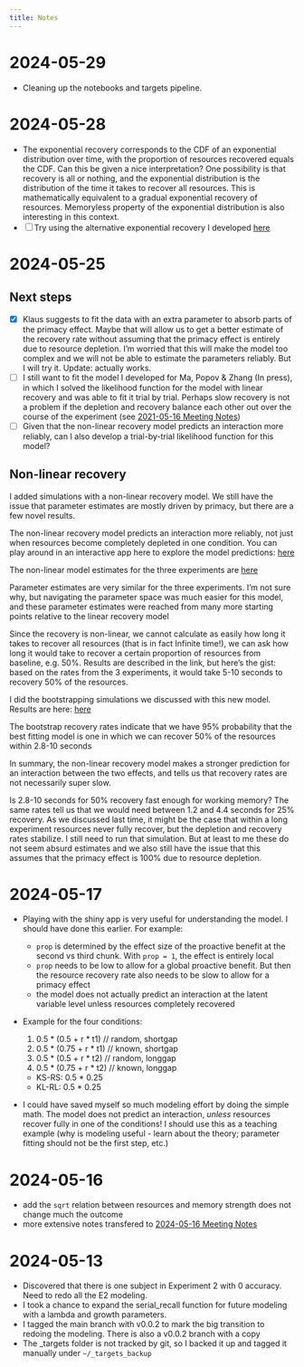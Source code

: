 ```yaml
---
title: Notes
---
```


# 2024-05-29

- Cleaning up the notebooks and targets pipeline.

# 2024-05-28

- The exponential recovery corresponds to the CDF of an exponential distribution over time, with the proportion of resources recovered equals the CDF. Can this be given a nice interpretation? One possibility is that recovery is all or nothing, and the exponential distribution is the distribution of the time it takes to recover all resources. This is mathematically equivalent to a gradual exponential recovery of resources. Memoryless property of the exponential distribution is also interesting in this context. 
- [ ] Try using the alternative exponential recovery I developed [here](notebooks/linear-recovery-random-variable.qmd)

# 2024-05-25

## Next steps

- [X] Klaus suggests to fit the data with an extra parameter to absorb parts of the primacy effect. Maybe that will allow us to get a better estimate of the recovery rate without assuming that the primacy effect is entirely due to resource depletion. I'm worried that this will make the model too complex and we will not be able to estimate the parameters reliably. But I will try it. Update: actually works.
- [ ] I still want to fit the model I developed for Ma, Popov & Zhang (In press), in which I solved the likelihood function for the model with linear recovery and was able to fit it trial by trial. Perhaps slow recovery is not a problem if the depletion and recovery balance each other out over the course of the experiment (see [2021-05-16 Meeting Notes](dev-notebooks/2021-05-16-meeting.qmd#modeling-left-to-do))
- [ ] Given that the non-linear recovery model predicts an interaction more reliably, can I also develop a trial-by-trial likelihood function for this model?

## Non-linear recovery

I added simulations with a non-linear recovery model. We still have the issue that parameter estimates are mostly driven by primacy, but there are a few novel results.
 
The non-linear recovery model predicts an interaction more reliably, not just when resources become completely depleted in one condition. You can play around in an interactive app here to explore the model predictions: [here](https://venpopov.github.io/ltmTimeBenefit/quarto/notebooks/non_linear_recovery.html)
 
The non-linear model estimates for the three experiments are [here](https://venpopov.github.io/ltmTimeBenefit/quarto/notebooks/model3_basic_fits.html)
 
Parameter estimates are very similar for the three experiments. I’m not sure why, but navigating the parameter space was much easier for this model, and these parameter estimates were reached from many more starting points relative to the linear recovery model
 
Since the recovery is non-linear, we cannot calculate as easily how long it takes to recover all resources (that is in fact Infinite time!), we can ask how long it would take to recover a certain proportion of resources from baseline, e.g. 50%. Results are described in the link, but here’s the gist: based on the rates from the 3 experiments, it would take 5-10 seconds to recovery 50% of the resources.
 
I did the bootstrapping simulations we discussed with this new model. Results are here: [here](https://venpopov.github.io/ltmTimeBenefit/quarto/notebooks/model3_bootstrap.html)

The bootstrap recovery rates indicate that we have 95% probability that the best fitting model is one in which we can recover 50% of the resources within 2.8-10 seconds
 
In summary, the non-linear recovery model makes a stronger prediction for an interaction between the two effects, and tells us that recovery rates are not necessarily super slow.
 
Is 2.8-10 seconds for 50% recovery fast enough for working memory? The same rates tell us that we would need between 1.2 and 4.4 seconds for 25% recovery. As we discussed last time, it might be the case that within a long experiment resources never fully recover, but the depletion and recovery rates stabilize. I still need to run that simulation. But at least to me these do not seem absurd estimates and we also still have the issue that this assumes that the primacy effect is 100% due to resource depletion.

# 2024-05-17

- Playing with the shiny app is very useful for understanding the model. I should have done this earlier. For example:
   - `prop` is determined by the effect size of the proactive benefit at the second vs third chunk. With `prop = 1`, the effect is entirely local
   - `prop` needs to be low to allow for a global proactive benefit. But then the resource recovery rate also needs to be slow to allow for a primacy effect
   - the model does not actually predict an interaction at the latent variable level unless resources completely recovered

- Example for the four conditions:

   1. 0.5 * (0.5 + r * t1)    // random, shortgap 
   2. 0.5 * (0.75 + r * t1)   // known, shortgap
   3. 0.5 * (0.5 + r * t2)    // random, longgap
   4. 0.5 * (0.75 + r * t2)   // known, longgap

   - KS-RS: 0.5 * 0.25 
   - KL-RL: 0.5 * 0.25

- I could have saved myself so much modeling effort by doing the simple math. The model does not predict an interaction, *unless* resources recover fully in one of the conditions! I should use this as a teaching example (why is modeling useful - learn about the theory; parameter fitting should not be the first step, etc.)

# 2024-05-16

- add the `sqrt` relation between resources and memory strength does not change much the outcome
- more extensive notes transfered to [2024-05-16 Meeting Notes](dev-notebooks/2024-05-16-meeting.qmd)

# 2024-05-13

- Discovered that there is one subject in Experiment 2 with 0 accuracy. Need to redo all the E2 modeling.
- I took a chance to expand the serial_recall function for future modeling with a lambda and growth parameters.
- I tagged the main branch with v0.0.2 to mark the big transition to redoing the modeling. There is also a v0.0.2 branch with a copy
- The _targets folder is not tracked by git, so I backed it up and tagged it manually under `~/_targets_backup`

